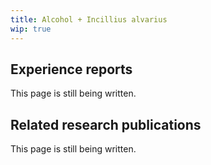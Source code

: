 ---
title: Alcohol + Incillius alvarius
wip: true
---

## Experience reports

This page is still being written.

## Related research publications

This page is still being written.

